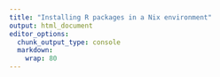 ```yaml
---
title: "Installing R packages in a Nix environment"
output: html_document
editor_options:
  chunk_output_type: console
  markdown: 
    wrap: 80
---
```


